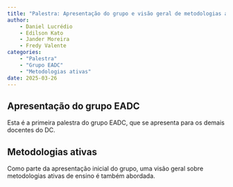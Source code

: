 ```yaml
---
title: "Palestra: Apresentação do grupo e visão geral de metodologias ativas"
author: 
    - Daniel Lucrédio
    - Edilson Kato
    - Jander Moreira
    - Fredy Valente
categories:
    - "Palestra"
    - "Grupo EADC"
    - "Metodologias ativas"
date: 2025-03-26
---
```


## Apresentação do grupo EADC 
Esta é a primeira palestra do grupo EADC, que se apresenta para os demais docentes do DC.

## Metodologias ativas
Como parte da apresentação inicial do grupo, uma visão geral sobre metodologias ativas de ensino é também abordada.